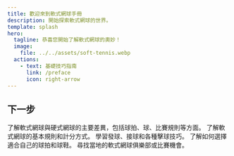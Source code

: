 ```yaml
---
title: 歡迎來到軟式網球手冊
description: 開始探索軟式網球的世界。
template: splash
hero:
  tagline: 恭喜您開始了解軟式網球的奧妙！
  image:
    file: ../../assets/soft-tennis.webp
  actions:
    - text: 基礎技巧指南
      link: /preface
      icon: right-arrow
---
```



## 下一步

<CardGrid stagger>
	<a href="/introduction/soft-vs-hard-tennis/" style="text-decoration: none; color: inherit;">
		<Card 
			title="什麼是軟式網球？" 
			icon="open-book" 
			href="/introduction/soft-vs-hard-tennis/"
		>
			了解軟式網球與硬式網球的主要差異，包括球拍、球、比賽規則等方面。
		</Card>
	</a>
	<Card title="學習基本規則" icon="open-book">
		了解軟式網球的基本規則和計分方式。
	</Card>
	<Card title="掌握基礎技巧" icon="pencil">
		學習發球、接球和各種擊球技巧。
	</Card>
	<Card title="選擇合適裝備" icon="setting">
		了解如何選擇適合自己的球拍和球鞋。
	</Card>
	<Card title="參與比賽" icon="add-document">
		尋找當地的軟式網球俱樂部或比賽機會。
	</Card>
</CardGrid>
